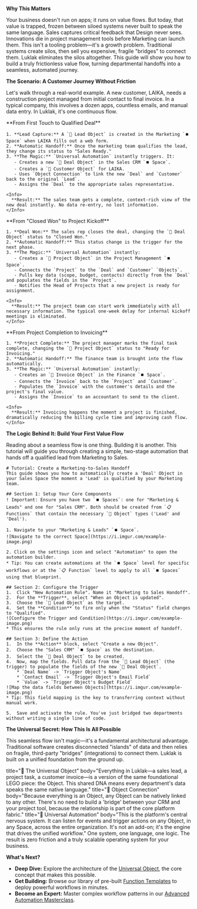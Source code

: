 **Why This Matters**

Your business doesn't run on apps; it runs on value flows. But today, that value is trapped, frozen between siloed systems never built to speak the same language. Sales captures critical feedback that Design never sees. Innovations die in project management tools before Marketing can launch them. This isn't a tooling problem—it's a growth problem. Traditional systems create silos, then sell you expensive, fragile "bridges" to connect them. Luklak eliminates the silos altogether. This guide will show you how to build a truly frictionless value flow, turning departmental handoffs into a seamless, automated journey.

**The Scenario: A Customer Journey Without Friction**

Let's walk through a real-world example. A new customer, LAIKA, needs a construction project managed from initial contact to final invoice. In a typical company, this involves a dozen apps, countless emails, and manual data entry. In Luklak, it's one continuous flow.

<Tabs>
  <Tab title="1. Marketing & Sales">
    **From First Touch to Qualified Deal**

    1. **Lead Capture:** A `🧊 Lead Object` is created in the Marketing `⏹️ Space` when LAIKA fills out a web form.
    2. **Automatic Handoff:** Once the marketing team qualifies the lead, they change its status to "Sales Ready."
    3. **The Magic:** `Universal Automation` instantly triggers. It:
       - Creates a new `🧊 Deal Object` in the Sales CRM `⏹️ Space`.
       - Creates a `🧊 Customer Object` for LAIKA.
       - Uses `Object Connection` to link the new `Deal` and `Customer` back to the original `Lead`.
       - Assigns the `Deal` to the appropriate sales representative.

    <Info>
      **Result:** The sales team gets a complete, context-rich view of the new deal instantly. No data re-entry, no lost information.
    </Info>
  </Tab>
  <Tab title="2. Sales & Project Management">
    **From "Closed Won" to Project Kickoff**

    1. **Deal Won:** The sales rep closes the deal, changing the `🧊 Deal Object` status to "Closed Won."
    2. **Automatic Handoff:** This status change is the trigger for the next phase.
    3. **The Magic:** `Universal Automation` instantly:
       - Creates a `🧊 Project Object` in the Project Management `⏹️ Space`.
       - Connects the `Project` to the `Deal` and `Customer` `Objects`.
       - Pulls key data (scope, budget, contacts) directly from the `Deal` and populates the fields in the `Project`.
       - Notifies the Head of Projects that a new project is ready for assignment.

    <Info>
      **Result:** The project team can start work immediately with all necessary information. The typical one-week delay for internal kickoff meetings is eliminated.
    </Info>
  </Tab>
  <Tab title="3. Project Management & Finance">
    **From Project Completion to Invoicing**

    1. **Project Complete:** The project manager marks the final task complete, changing the `🧊 Project Object` status to "Ready for Invoicing."
    2. **Automatic Handoff:** The finance team is brought into the flow automatically.
    3. **The Magic:** `Universal Automation` instantly:
       - Creates an `🧊 Invoice Object` in the Finance `⏹️ Space`.
       - Connects the `Invoice` back to the `Project` and `Customer`.
       - Populates the `Invoice` with the customer's details and the project's final value.
       - Assigns the `Invoice` to an accountant to send to the client.

    <Info>
      **Result:** Invoicing happens the moment a project is finished, dramatically reducing the billing cycle time and improving cash flow.
    </Info>
  </Tab>
</Tabs>

**The Logic Behind It: Build Your First Value Flow**

Reading about a seamless flow is one thing. Building it is another. This tutorial will guide you through creating a simple, two-stage automation that hands off a qualified lead from Marketing to Sales.

```guidejar
# Tutorial: Create a Marketing-to-Sales Handoff
This guide shows you how to automatically create a 'Deal' Object in your Sales Space the moment a 'Lead' is qualified by your Marketing team.

## Section 1: Setup Your Core Components
! Important: Ensure you have two `⏹️ Spaces`: one for "Marketing & Leads" and one for "Sales CRM". Both should be created from `📋 Functions` that contain the necessary `🧊 Object` types ('Lead' and 'Deal').

1. Navigate to your "Marketing & Leads" `⏹️ Space`.
![Navigate to the correct Space](https://i.imgur.com/example-image.png)

2. Click on the settings icon and select "Automation" to open the automation builder.
* Tip: You can create automations at the `⏹️ Space` level for specific workflows or at the `📋 Function` level to apply to all `⏹️ Spaces` using that blueprint.

## Section 2: Configure the Trigger
1.  Click "New Automation Rule". Name it "Marketing to Sales Handoff".
2.  For the **Trigger**, select "When an Object is updated".
3.  Choose the `🧊 Lead Object` as the target.
4.  Set the **Condition** to fire only when the "Status" field changes to "Qualified".
![Configure the Trigger and Condition](https://i.imgur.com/example-image.png)
* This ensures the rule only runs at the precise moment of handoff.

## Section 3: Define the Action
1.  In the **Action** block, select "Create a new Object".
2.  Choose the "Sales CRM" `⏹️ Space` as the destination.
3.  Select the `🧊 Deal Object` to be created.
4.  Now, map the fields. Pull data from the `🧊 Lead Object` (the trigger) to populate the fields of the new `🧊 Deal Object`.
    * `Deal Name` -> `Trigger Object's Name`
    * `Contact Email` -> `Trigger Object's Email Field`
    * `Value` -> `Trigger Object's Budget Field`
![Map the data fields between Objects](https://i.imgur.com/example-image.png)
* Tip: This field mapping is the key to transferring context without manual work.

5.  Save and activate the rule. You've just bridged two departments without writing a single line of code.
```

**The Universal Secret: How This Is All Possible**

This seamless flow isn't magic—it's a fundamental architectural advantage. Traditional software creates disconnected "islands" of data and then relies on fragile, third-party "bridges" (integrations) to connect them. Luklak is built on a unified foundation from the ground up.

<CardGroup cols={2}>
  <Card>
    title="🧊 The Universal Object"
    body="Everything in Luklak—a sales lead, a project task, a customer invoice—is a version of the same foundational LEGO piece: the Object. This shared DNA means every department's data speaks the same native language."
  </Card>
  <Card>
    title="🔌 Object Connection"
    body="Because everything is an Object, any Object can be natively linked to any other. There's no need to build a 'bridge' between your CRM and your project tool, because the relationship is part of the core platform fabric."
  </Card>
  <Card>
    title="🤖 Universal Automation"
    body="This is the platform's central nervous system. It can listen for events and trigger actions on any Object, in any Space, across the entire organization. It's not an add-on; it's the engine that drives the unified workflow."
  </Card>
  One system, one language, one logic. The result is zero friction and a truly scalable operating system for your business.
</CardGroup>

**What's Next?**

- **Deep Dive:** Explore the architecture of the [Universal Object](https://www.google.com/search?q=https://claude.ai/chat/path/to/universal-object-article), the core concept that makes this possible.
- **Get Building:** Browse our library of pre-built [Function Templates](https://www.google.com/search?q=https://claude.ai/chat/path/to/function-templates) to deploy powerful workflows in minutes.
- **Become an Expert:** Master complex workflow patterns in our [Advanced Automation Masterclass](https://www.google.com/search?q=https://claude.ai/chat/path/to/advanced-automation-masterclass).